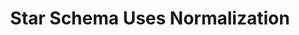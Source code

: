---
id: "db_tf_016"
questionType: "TRUE_FALSE"
title: "Star Schema Uses Normalization"
statement: "The star schema design in data warehousing follows strict normalization rules."
difficulty: "HARD"
category: "Database"
correctAnswer: false
explanation: "Star schema is intentionally denormalized for better query performance in OLAP systems."
---